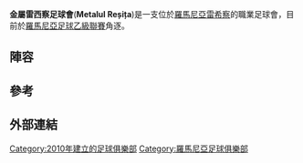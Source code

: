 {{unreferenced|time=2015-08-08T07:27:51+00:00}}
{{Infobox football club |
| clubname      = 金屬雷西察足球會
| image         = <!-- 檔案不存在 [[File:Metalul_Resita.jpg.png|150px]] ，可從英文維基百科取得 -->
| fullname      = Clubul Sportiv Municipal Metalul Reșița
| nickname      = ''Rosso-Nerii''<br/>(The Red and Blacks)
| shortname     = Metalul
| founded       = {{start date and age|df=yes|2010}}
| ground        = [[Stadionul_Mircea_Chivu|Stadionul Mircea Chivu]]
| capacity      = 12,500
| owner         = Cătălin Rufă
| chairman      = 
| manager       = [[Marian_Pană|Marian Pană]]
| league        = [[羅馬尼亞足球乙級聯賽|羅馬尼亞足球乙級聯賽]]
| season        = 2014–15
| position      = [[羅馬尼亞足球乙級聯賽|羅馬尼亞足球乙級聯賽]]'''3'''
| website =
| pattern_la1=__blacksleevelinesandsidesthick
| pattern_b1=__blacksleevelinesandsidesthick
| pattern_ra1=__blacksleevelinesandsidesthick
| leftarm1    = FF0000
| body1       = FF0000
| rightarm1   = FF0000
| shorts1     = FF0000
| socks1      = FF0000
| pattern_la2 =_lightgreen_stripes|
| pattern_b2  = 
| pattern_ra2 =_lightgreen_stripes|
| leftarm2    = 03C03C
| body2       = 03C03C
| rightarm2   = 03C03C
| shorts2     = 000000
| socks2      = 000000
}}

'''金屬雷西察足球會'''('''Metalul Reșița''')是一支位於[[羅馬尼亞|羅馬尼亞]][[雷希察|雷希察]]的職業足球會，目前於[[羅馬尼亞足球乙級聯賽|羅馬尼亞足球乙級聯賽]]角逐。

== 陣容 ==
{{updated|2015年8月6日}}
{{Football squad start}}
{{Football squad player|no= 1|nat=Romania|name=[[Cristian_Zimmermann|Cristian Zimmermann]]|pos=GK}}
{{Football squad player|no=31|nat=Romania|name=[[Ionuț_Popescu|Ionuț Popescu]]|pos=DF}}
{{Football squad player|no=  |nat=Romania|name=[[Răzvan_Negrilă|Răzvan Negrilă]]|pos=GK}}
{{Football squad player|no=  |nat=Romania|name=[[Petar_Domăneanţ|Petar Domăneanţ]]|pos=GK}}
{{Football squad player|no=  |nat=Romania|name=[[Ionuţ_Tătaru|Ionuţ Tătaru]]|pos=DF}}
{{Football squad player|no=  |nat=Romania|name=[[George_Ponoran|George Ponoran]]|pos=DF}}
{{Football squad player|no=  |nat=Romania|name=[[Andrea_Săndescu|Andrea Săndescu]]|pos=DF}}
{{Football squad player|no=  |nat=Romania|name=[[Milorad_Banac|Milorad Banac]]|pos=DF}}
{{Football squad mid}}
{{Football squad player|no=  |nat=Romania|name=[[Robert_Cristian|Robert Cristian]]|pos=MF}}
{{Football squad player|no=  |nat=Romania|name=[[Marian_Chiţu|Marian Chiţu]]|pos=MF}}
{{Football squad player|no=  |nat=Romania|name=[[Dănuţ_Enescu|Dănuţ Enescu]]|pos=MF}}
{{Football squad player|no=  |nat=Romania|name=[[Marius_Feher|Marius Feher]]|pos=MF}}
{{Football squad player|no=  |nat=Romania|name=[[Claudiu_Ionescu_(footballer_born_1984)|Claudiu Ionescu]]|pos=FW}}
{{Football squad player|no=  |nat=Romania|name=[[Istvan_Szabo_(footballer)|Istvan Szabo]]|pos=FW}}
{{Football squad player|no=  |nat=Romania|name=[[Dan_Silaghi|Dan Silaghi]]|pos=FW}}
{{Football squad end}}

==參考==
{{reflist}}

==外部連結==

[[Category:2010年建立的足球俱樂部|Category:2010年建立的足球俱樂部]]
[[Category:羅馬尼亞足球俱樂部|Category:羅馬尼亞足球俱樂部]]